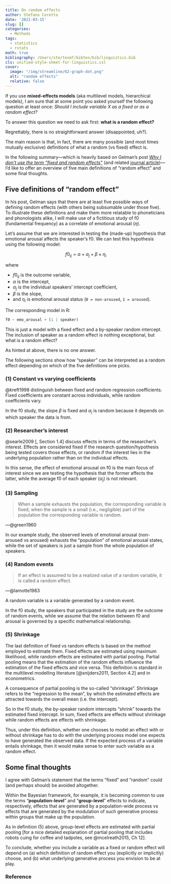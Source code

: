 ```yaml
---
title: On random effects
author: Stefano Coretta
date: '2021-03-15'
slug: []
categories:
  - Methods
tags:
  - statistics
  - rstats
math: true
bibliography: /Users/ste/texmf/bibtex/bib/linguistics.bib
cls: unified-style-sheet-for-linguistics.csl
cover:
  image: "/img/streamline/62-graph-dot.png"
  alt: "random effects"
  relative: false
---
```


If you use **mixed-effects models** (aka multilevel models, hierarchical models), I am sure that at some point you asked yourself the following question at least once: *Should I include variable X as a fixed or as a random effect?*

To answer this question we need to ask first: **what is a random effect?**

Regrettably, there is no straightforward answer (disappointed, uh?).

The main reason is that, in fact, there are many possible (and most times mutually exclusive) definitions of what a random (vs fixed) effect is.

In the following summary---which is heavily based on Gelman's post [*Why I don't use the term "fixed and random effects"*](https://statmodeling.stat.columbia.edu/2005/01/25/why_i_dont_use/) (and related [journal article](http://www.stat.columbia.edu/~gelman/research/published/banova7.pdf))---I'd like to offer an overview of five main definitions of "random effect" and some final thoughts.

## Five definitions of "random effect"

In his post, Gelman says that there are at least five possible ways of defining random effects (with others being subsumable under those five).
To illustrate these definitions and make them more relatable to phoneticians and phonologists alike, I will make use of a fictitious study of f0 (fundamental frequency) as a correlate of emotional arousal ($\eta$).

Let's assume that we are interested in testing the (made-up) hypothesis that emotional arousal affects the speaker's f0.
We can test this hypothesis using the following model:

$$ f0_{ij} = \alpha + \alpha_j + \beta \times \eta_i $$

where

- $f0_{ij}$ is the outcome variable,
- $\alpha$ is the intercept,
- $\alpha_j$ is the individual speakers' intercept coefficient,
- $\beta$ is the slope,
- and $\eta_i$ is emotional arousal status (`0 = non-aroused`, `1 = aroused`).

The corresponding model in R:

```r
f0 ~ emo_arousal + (1 | speaker)
```

This is just a model with a fixed effect and a by-speaker random intercept.
The inclusion of speaker as a random effect is nothing exceptional, but what is a random effect?

As hinted at above, there is no one answer.

The following sections show how "speaker" can be interpreted as a random effect depending on which of the five definitions one picks.

### (1) Constant vs varying coefficients

@kreft1998 distinguish between fixed and random regression coefficients.
Fixed coefficients are constant across individuals, while random coefficients vary.

In the f0 study, the slope $\beta$ is fixed and $\alpha_j$ is random because it depends on which speaker the data is from.

### (2) Researcher's interest

@searle2009 [, Section 1.4] discuss effects in terms of the researcher's interest.
Effects are considered fixed if the research question/hypothesis being tested covers those effects, or random if the interest lies in the underlying population rather than on the individual effects.

In this sense, the effect of emotional arousal on f0 is the main focus of interest since we are testing the hypothesis that the former affects the latter, while the average f0 of each speaker ($\alpha_j$) is not relevant.

### (3) Sampling

> When a sample exhausts the population, the corresponding variable is fixed; when the sample is a small (i.e., negligible) part of the population the corresponding variable is random.

---@green1960

In our example study, the observed levels of emotional arousal (non-aroused vs aroused) exhausts the "population" of emotional arousal states, while the set of speakers is just a sample from the whole population of speakers.

### (4) Random events

> If an effect is assumed to be a realized value of a random variable, it is called a random effect.

---@lamotte1983

A random variable is a variable generated by a random event.

In the f0 study, the speakers that participated in the study are the outcome of random events, while we assume that the relation between f0 and arousal is governed by a specific mathematical relationship.

### (5) Shrinkage

The last definition of fixed vs random effects is based on the method employed to estimate them.
Fixed effects are estimated using maximum likelihood, while random effects are estimated with partial pooling.
Partial pooling means that the estimation of the random effects influence the estimation of the fixed effects and vice versa.
This definition is standard in the multilevel modelling literature [@snijders2011, Section 4.2] and in econometrics.

A consequence of partial pooling is the so-called "shrinkage".
Shrinkage refers to the "regression to the mean", by which the estimated effects are attracted towards the overall mean (i.e. the intercept).

So in the f0 study, the by-speaker random intercepts "shrink" towards the estimated fixed intercept.
In sum, fixed effects are effects without shrinkage while random effects are effects with shrinkage.

Thus, under this definition, whether one chooses to model an effect with or without shrinkage has to do with the underlying process model one expects to have generated the observed data.
If the expected process of a variable entails shrinkage, then it would make sense to enter such variable as a random effect.

## Some final thoughts

I agree with Gelman's statement that the terms "fixed" and "random" could (and perhaps should) be avoided altogether.

Within the Bayesian framework, for example, it is becoming common to use the terms "**population-level**" and "**group-level**" effects to indicate, respectively, effects that are generated by a population-wide process vs effects that are generated by the modulation of such generative process within groups that make up the population.

As in definition (5) above, group-level effects are estimated with partial pooling [for a nice detailed explanation of partial pooling that includes robots cuing for coffee and tadpoles, see @mcelreath2015, Ch 12].

To conclude, whether you include a variable as a fixed or random effect will depend on (a) which definition of random effect you (explicitly or implicitly) choose, and (b) what underlying generative process you envision to be at play.

### Reference
